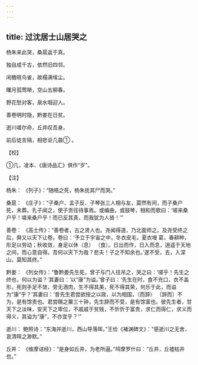 ```yaml
---
---
---
```

title: 过沈居士山居哭之
---




杨朱来此哭，桑扈返于真。

独自成千古，依然旧四邻。

闲檐暄鸟雀，故榻满埃尘。

曙月孤莺啭，空山五柳春。

野花愁对客，泉水咽迎人。

善卷明时隐，黔娄在日贫。

逝川嗟尔命，丘井叹吾身。

前后徒言隔，相悲讵几晨① 。

【校】

①几，凌本、《唐诗品汇》俱作“岁”。

【注】

杨朱： 《列子》：“随梧之死，杨朱抚其尸而哭。”

桑扈： 《庄子》：“子桑户、孟子反、子琴张三人相与友，莫然有间，而子桑户死，未葬。孔子闻之，使子贡往待事焉。或编曲，或鼓琴，相和而歌曰：‘嗟来桑户乎！嗟来桑户乎！而已反其真，而我犹为人猗！’”

善卷： 《高士传》：“善卷者，古之贤人也。尧闻得道，乃北面师之。及尧受终之后，舜又以天下让卷。卷曰：‘予立于宇宙之中，冬衣皮毛，夏衣嗖 葛，春耕种，形足以劳动；秋收敛，身足以休（息） 〔食〕。日出而作，日入而息，逍遥于天地之间，而心意自得。吾何以天下为哉？悲夫！子之不知余也。’遂不受，去，入深山，莫知其终。”

黔娄： 《列女传》：“鲁黔娄先生死，曾子与门人往吊之，哭之曰：‘嗟乎！先生之终也，何以为谥？’其妻曰：‘以“康”为谥。’曾子曰：‘先生在时，食不充口，衣不盖形，死则手足不敛，旁无酒肉，生不得其美，死不得其荣，何乐于此，而谥为“康”乎？’其妻曰：‘昔先生君尝欲授之以政，以为相国，（而辞） 〔辞而〕不为，是有馀贵也。君尝赐之粟三十钟，先生辞而不受，是有馀富也。彼先生者，甘天下之淡味，安天下之卑位，不戚戚于贫贱，不忻忻于富贵，求仁而得仁，求义而得义，其谥为“康”，不亦宜乎？’”

逝川： 鲍照诗：“东海并逝川，西山导落晖。”王俭《褚渊碑文》：“感逝川之无舍，哀清晖之渺默。”

丘井： 《维摩诘经》：“是身如丘井，为老所逼。”鸠摩罗什曰：“丘井，丘墟枯井也。”